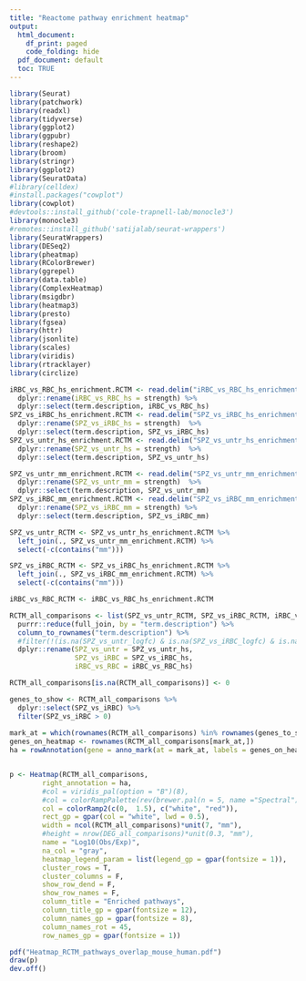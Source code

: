 ```yaml
---
title: "Reactome pathway enrichment heatmap"
output:
  html_document:
    df_print: paged
    code_folding: hide
  pdf_document: default
  toc: TRUE
---
```



```r
library(Seurat)
library(patchwork)
library(readxl)
library(tidyverse)
library(ggplot2)
library(ggpubr)
library(reshape2)
library(broom)
library(stringr)
library(ggplot2)
library(SeuratData)
#library(celldex)
#install.packages("cowplot")
library(cowplot)
#devtools::install_github('cole-trapnell-lab/monocle3')
library(monocle3)
#remotes::install_github('satijalab/seurat-wrappers')
library(SeuratWrappers)
library(DESeq2)
library(pheatmap)
library(RColorBrewer)
library(ggrepel)
library(data.table)
library(ComplexHeatmap)
library(msigdbr)
library(heatmap3)
library(presto)
library(fgsea)
library(httr)
library(jsonlite)
library(scales)
library(viridis)
library(rtracklayer)
library(circlize)
```

```r
iRBC_vs_RBC_hs_enrichment.RCTM <- read.delim("iRBC_vs_RBC_hs_enrichment.RCTM.tsv") %>% 
  dplyr::rename(iRBC_vs_RBC_hs = strength) %>% 
  dplyr::select(term.description, iRBC_vs_RBC_hs)
SPZ_vs_iRBC_hs_enrichment.RCTM <- read.delim("SPZ_vs_iRBC_hs_enrichment.RCTM.tsv") %>% 
  dplyr::rename(SPZ_vs_iRBC_hs = strength)  %>% 
  dplyr::select(term.description, SPZ_vs_iRBC_hs)
SPZ_vs_untr_hs_enrichment.RCTM <- read.delim("SPZ_vs_untr_hs_enrichment.RCTM.tsv") %>% 
  dplyr::rename(SPZ_vs_untr_hs = strength)  %>% 
  dplyr::select(term.description, SPZ_vs_untr_hs)

SPZ_vs_untr_mm_enrichment.RCTM <- read.delim("SPZ_vs_untr_mm_enrichment.RCTM.tsv") %>% 
  dplyr::rename(SPZ_vs_untr_mm = strength)  %>% 
  dplyr::select(term.description, SPZ_vs_untr_mm)
SPZ_vs_iRBC_mm_enrichment.RCTM <- read.delim("SPZ_vs_iRBC_mm_enrichment.RCTM.tsv") %>% 
  dplyr::rename(SPZ_vs_iRBC_mm = strength) %>% 
  dplyr::select(term.description, SPZ_vs_iRBC_mm)

```

```r

SPZ_vs_untr_RCTM <- SPZ_vs_untr_hs_enrichment.RCTM %>% 
  left_join(., SPZ_vs_untr_mm_enrichment.RCTM) %>% 
  select(-c(contains("mm")))

SPZ_vs_iRBC_RCTM <- SPZ_vs_iRBC_hs_enrichment.RCTM %>% 
  left_join(., SPZ_vs_iRBC_mm_enrichment.RCTM) %>% 
  select(-c(contains("mm")))

iRBC_vs_RBC_RCTM <- iRBC_vs_RBC_hs_enrichment.RCTM

RCTM_all_comparisons <- list(SPZ_vs_untr_RCTM, SPZ_vs_iRBC_RCTM, iRBC_vs_RBC_RCTM) %>% 
  purrr::reduce(full_join, by = "term.description") %>% 
  column_to_rownames("term.description") %>% 
  #filter(!(is.na(SPZ_vs_untr_logfc) & is.na(SPZ_vs_iRBC_logfc) & is.na(iRBC_vs_RBC_logfc))) %>% 
  dplyr::rename(SPZ_vs_untr = SPZ_vs_untr_hs,
                SPZ_vs_iRBC = SPZ_vs_iRBC_hs,
                iRBC_vs_RBC = iRBC_vs_RBC_hs)

RCTM_all_comparisons[is.na(RCTM_all_comparisons)] <- 0

genes_to_show <- RCTM_all_comparisons %>% 
  dplyr::select(SPZ_vs_iRBC) %>% 
  filter(SPZ_vs_iRBC > 0)
  
mark_at = which(rownames(RCTM_all_comparisons) %in% rownames(genes_to_show))
genes_on_heatmap <- rownames(RCTM_all_comparisons[mark_at,])
ha = rowAnnotation(gene = anno_mark(at = mark_at, labels = genes_on_heatmap, labels_gp = gpar(fontsize = 7)))


p <- Heatmap(RCTM_all_comparisons, 
        right_annotation = ha,
        #col = viridis_pal(option = "B")(8),
        #col = colorRampPalette(rev(brewer.pal(n = 5, name ="Spectral")))(50),
        col = colorRamp2(c(0,  1.5), c("white", "red")),
        rect_gp = gpar(col = "white", lwd = 0.5),
        width = ncol(RCTM_all_comparisons)*unit(7, "mm"),
        #height = nrow(DEG_all_comparisons)*unit(0.3, "mm"),
        name = "Log10(Obs/Exp)",
        na_col = "gray",
        heatmap_legend_param = list(legend_gp = gpar(fontsize = 1)),
        cluster_rows = T, 
        cluster_columns = F,
        show_row_dend = F, 
        show_row_names = F,
        column_title = "Enriched pathways",
        column_title_gp = gpar(fontsize = 12),
        column_names_gp = gpar(fontsize = 8),
        column_names_rot = 45,
        row_names_gp = gpar(fontsize = 1))

pdf("Heatmap_RCTM_pathways_overlap_mouse_human.pdf")
draw(p)
dev.off()

```